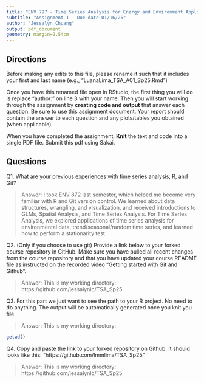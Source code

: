 ```yaml
---
title: "ENV 797 - Time Series Analysis for Energy and Environment Applications | Spring 2025"
subtitle: "Assignment 1 - Due date 01/16/25"
author: "Jessalyn Chuang"
output: pdf_document
geometry: margin=2.54cm
---
```


## Directions

Before making any edits to this file, please rename it such that it includes your first and last name (e.g., "LuanaLima_TSA_A01_Sp25.Rmd")

Once you have this renamed file open in RStudio, the first thing you will do is replace "author:" on line 3 with your name. 
Then you will start working through the assignment by  **creating code and output** that answer each question. Be sure to use this assignment document. Your report should contain the answer to each question and any plots/tables you obtained (when applicable).

When you have completed the assignment, **Knit** the text and code into a single PDF file.  Submit this pdf using Sakai. 

## Questions

Q1. What are your previous experiences with time series analysis, R, and Git? 

> Answer: I took ENV 872 last semester, which helped me become very familiar with R and Git version control. We learned about data structures, wrangling, and visualization, and received introductions to GLMs, Spatial Analysis, and Time Series Analysis. For Time Series Analysis, we explored applications of time series analysis for environmental data, trend/seasonal/random time series, and learned how to perform a stationarity test.

Q2. (Only if you choose to use git) Provide a link below to your forked course repository in GitHub. Make sure you have pulled all recent changes from the course repository and that you have updated your course README file as instructed on the recorded video "Getting started with Git and Github". 

> Answer: This is my working directory: https://github.com/jessalynlc/TSA_Sp25


Q3. For this part we just want to see the path to your R project. No need to do anything. The output will be automatically generated once you knit you file. 

> Answer: This is my working directory:

```r
getwd()
```

Q4. Copy and paste the link to your forked repository on Github. It should looks like this: "https://github.com/lmmlima/TSA_Sp25"

> Answer: This is my working directory: https://github.com/jessalynlc/TSA_Sp25
